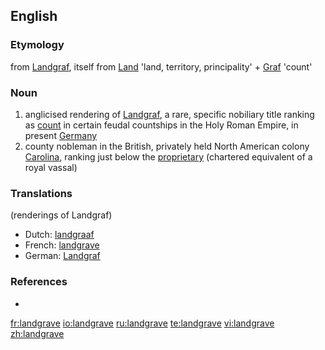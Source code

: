 ==English==
{{wikipedia}}

===Etymology===
from {{G.}} [[Landgraf]], itself from [[Land]] 'land, territory, principality' + [[Graf]] 'count'

===Noun===
{{en-noun}}

# anglicised rendering of [[Landgraf]], a rare, specific nobiliary title ranking as [[count]] in certain feudal countships in the Holy Roman Empire, in present [[Germany]]
# county nobleman in the British, privately held North American colony [[Carolina]], ranking just below the [[proprietary]] (chartered equivalent of a royal vassal)

===Translations===
{{rfc-level|Translations at L3+ (AutoFormat would have corrected level of Translations)}}
(renderings of Landgraf)
* Dutch: [[landgraaf]] {{m}}
* French: [[landgrave]] {{m}}
* German: [[Landgraf]] {{m}}

===References===
* {{R:Websters}}

[[fr:landgrave]]
[[io:landgrave]]
[[ru:landgrave]]
[[te:landgrave]]
[[vi:landgrave]]
[[zh:landgrave]]